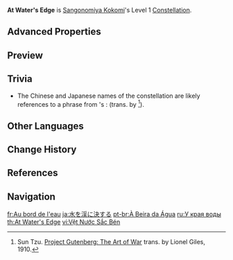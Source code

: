 {{Constellation Infobox
|image       = Constellation At Water's Edge.png
|description = While donning the Ceremonial Garment created by [[Nereid's Ascension]], the final Normal Attack in Sangonomiya Kokomi's combo will unleash a swimming fish to deal 30% of her Max HP as {{Color|Hydro DMG}}.<br>This DMG is not considered [[Normal Attack|Normal Attack DMG]].
|level       = 1
|character   = Sangonomiya Kokomi
|scale_att1  = Max HP
|utility1    = Effect Triggered by Normal Attack Use
}}
'''At Water's Edge''' is [[Sangonomiya Kokomi]]'s Level 1 [[Constellation]].

==Advanced Properties==
{{Advanced Properties
|title   = Extra Fish
|gu      = 1U
|icdtag  = none
|poise   = 0
|impulse = 3
}}

==Preview==
{{Preview
|file=Constellation At Water's Edge
}}

==Trivia==
*The Chinese and Japanese names of the constellation {{Lang|Let the Water Burst into a Valley|zh=决水于溪|zh_rm=Jué Shuǐ Yú Xī|ja=水を渓に決する|ja_rm=Mizu wo Tani ni Kessuru<!--assumed reading -->|sort=zh,ja}} are likely references to a phrase from {{w|Sun Tzu}}'s ''{{w|The Art of War}}'': {{Lang|"the onrush of a conquering force is like the bursting of pent-up waters into a chasm a thousand fathoms deep"|zh=称胜者之战民也，若决积水于千仞之溪者，形也}} (trans. by {{w|Lionel Giles}}<ref>Sun Tzu. [https://gutenberg.org/ebooks/132 Project Gutenberg: The Art of War] trans. by Lionel Giles, 1910.</ref>).

==Other Languages==
{{Other Languages
|en      = At Water's Edge
|zhs     = 决水于溪
|zhs_rm  = Jué Shuǐ Yú Xī
|zht     = 決水於溪
|zht_rm  = Jué Shuǐ Yú Xī
|zh_tl   = Water in the Creek
|ja      = 水を渓に決する
|ja_rm   = Mizu wo tani ni kessuru
|ja_tl   = Let the Water Burst into the Valley
|ko      = 물의 흐름
|ko_rm   = Mul-ui heureum
|ko_tl   = Water's Flowing
|es      = Los límites del agua
|es_tl   = The Water's Limits
|fr      = Au bord de l'eau
|fr_tl   = At the Water's Edge
|ru      = У края воды
|ru_tl   = At Water's Edge
|th      = At Water's Edge
|vi      = Vệt Nước Sắc Bén
|vi_tl   = Sharp Splash
|de      = Am Rande des Flusses
|de_tl   = At River's Edge
|id      = At Water's Edge
|pt      = À Beira da Água
|pt_tl   = At Water's Edge
|tr      = Su Kıyısında
|tr_tl   = At Water's Edge
|it      = Sul bordo dell'acqua
|it_tl   = At Water's Edge
}}

==Change History==
{{Change History|2.1}}

==References==
{{Reflist|1}}

==Navigation==
{{Talent Navbox|Sangonomiya Kokomi}}

[[fr:Au bord de l'eau]]
[[ja:水を渓に決する]]
[[pt-br:À Beira da Água]]
[[ru:У края воды]]
[[th:At Water's Edge]]
[[vi:Vệt Nước Sắc Bén]]